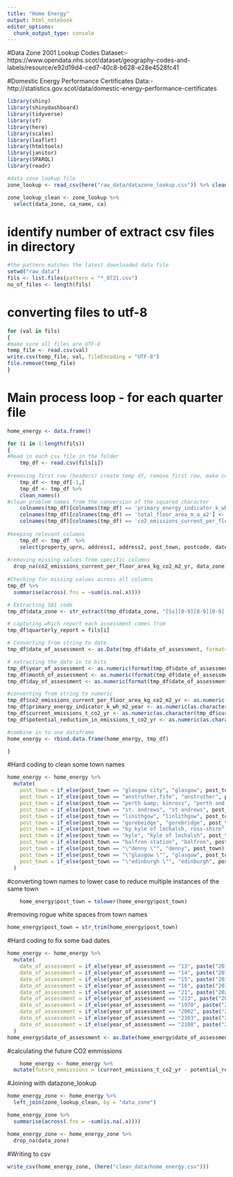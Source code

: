 ```yaml
---
title: "Home Energy"
output: html_notebook
editor_options: 
  chunk_output_type: console
---
```


#Data Zone 2001 Lookup Codes Dataset:- https://www.opendata.nhs.scot/dataset/geography-codes-and-labels/resource/e92d19d4-ced7-40c8-b628-e28e4528fc41

#Domestic Energy Performance Certificates Data:- http://statistics.gov.scot/data/domestic-energy-performance-certificates

```r
library(shiny)
library(shinydashboard)
library(tidyverse)
library(sf)
library(here)
library(scales)
library(leaflet)
library(htmltools)
library(janitor)
library(SPARQL)
library(readr)
```

```r
#data zone lookup file
zone_lookup <- read_csv(here("raw_data/datazone_lookup.csv")) %>% clean_names()
```

```r
zone_lookup_clean <- zone_lookup %>% 
  select(data_zone, ca_name, ca)
```

# identify number of extract csv files in directory
```r
#the pattern matches the latest downloaded data file
setwd("raw_data")
fils <- list.files(pattern = "*_0721.csv")
no_of_files <- length(fils)
```

# converting files to utf-8
```r
for (val in fils)
{
#make sure all files are UTF-8
temp_file <- read.csv(val)
write.csv(temp_file, val, fileEncoding = "UTF-8")
file.remove(temp_file)
}
```

# Main process loop - for each quarter file
```r
home_energy <- data.frame()

for (i in 1:length(fils))
{
#Read in each csv file in the folder
    tmp_df <- read.csv(fils[i])
    
#removing first row (headers) create temp df, remove first row, make column names lower case
    tmp_df <- tmp_df[-1,]
    tmp_df <- tmp_df %>% 
    clean_names()
#clean problem names from the conversion of the squared character
    colnames(tmp_df)[colnames(tmp_df) == 'primary_energy_indicator_k_wh_m_a_a2_year'] <- 'primary_energy_indicator_k_wh_m2_year'
    colnames(tmp_df)[colnames(tmp_df) == 'total_floor_area_m_a_a2'] <- 'total_floor_area_m2'
    colnames(tmp_df)[colnames(tmp_df) == 'co2_emissions_current_per_floor_area_kg_co2_m_a_a2_yr'] <- 'co2_emissions_current_per_floor_area_kg_co2_m2_yr'
    
#keeping relevant columns    
    tmp_df <- tmp_df  %>%
    select(property_uprn, address1, address2, post_town, postcode, date_of_assessment, primary_energy_indicator_k_wh_m2_year, total_floor_area_m2, current_energy_efficiency_rating, current_energy_efficiency_rating_band, potential_energy_efficiency_rating, potential_energy_efficiency_rating_band, co2_emissions_current_per_floor_area_kg_co2_m2_yr, current_emissions_t_co2_yr, potential_reduction_in_emissions_t_co2_yr, data_zone, tenure, quarterly_report) %>%
    
#removing missing values from specific columns
  drop_na(co2_emissions_current_per_floor_area_kg_co2_m2_yr, data_zone)
    
#Checking for missing values across all columns
tmp_df %>% 
  summarise(across(.fns = ~sum(is.na(.x))))

# Extracting S01 code
tmp_df$data_zone <- str_extract(tmp_df$data_zone, "[Ss][0-9][0-9][0-9][0-9][0-9][0-9][0-9][0-9]")

# capturing which report each assessment comes from
tmp_df$quarterly_report = fils[i]

# Converting from string to date
tmp_df$date_of_assessment <- as.Date(tmp_df$date_of_assessment, format="%Y-%m-%d")

# extracting the date in to bits
tmp_df$year_of_assessment <- as.numeric(format(tmp_df$date_of_assessment, "%Y"))
tmp_df$month_of_assessment <- as.numeric(format(tmp_df$date_of_assessment, "%m"))
tmp_df$day_of_assessment <- as.numeric(format(tmp_df$date_of_assessment, "%d"))

#converting from string to numeric
tmp_df$co2_emissions_current_per_floor_area_kg_co2_m2_yr <- as.numeric(as.character(tmp_df$co2_emissions_current_per_floor_area_kg_co2_m2_yr))
tmp_df$primary_energy_indicator_k_wh_m2_year <- as.numeric(as.character(tmp_df$primary_energy_indicator_k_wh_m2_year))
tmp_df$current_emissions_t_co2_yr <- as.numeric(as.character(tmp_df$current_emissions_t_co2_yr))
tmp_df$potential_reduction_in_emissions_t_co2_yr <- as.numeric(as.character(tmp_df$potential_reduction_in_emissions_t_co2_yr))

#combine in to one dataframe
home_energy <- rbind.data.frame(home_energy, tmp_df)

}

```

#Hard coding to clean some town names
```r

home_energy <- home_energy %>% 
  mutate(
    post_town = if_else(post_town == "glasgow city", "glasgow", post_town),
    post_town = if_else(post_town == "anstruther,fife", "anstruther", post_town),
    post_town = if_else(post_town == "perth &amp; kinross", "perth and kinross", post_town),
    post_town = if_else(post_town == "st. andrews", "st andrews", post_town),
    post_town = if_else(post_town == "linithgow", "linlithgow", post_town),
    post_town = if_else(post_town == "gorebeidge", "gorebridge", post_town),
    post_town = if_else(post_town == "by kyle of lochalsh, ross-shire", "kyle of lochalsh", post_town),
    post_town = if_else(post_town == "kyle", "kyle of lochalsh", post_town),
    post_town = if_else(post_town == "balfron station", "balfron", post_town),
    post_town = if_else(post_town == "\"denny \"", "denny", post_town),
    post_town = if_else(post_town == "\"glasgow \"", "glasgow", post_town),
    post_town = if_else(post_town == "\"edinburgh \"", "edinburgh", post_town)
  )
```

#converting town names to lower case to reduce multiple instances of the same town
```r
	home_energy$post_town = tolower(home_energy$post_town)
```

#removing rogue white spaces from town names
```r
home_energy$post_town = str_trim(home_energy$post_town)
```

#Hard coding to fix some bad dates
```r

home_energy <- home_energy %>% 
  mutate(
    date_of_assessment = if_else(year_of_assessment == "13", paste("2013", month_of_assessment, day_of_assessment, sep = "-"), as.character(date_of_assessment)),
    date_of_assessment = if_else(year_of_assessment == "14", paste("2014", month_of_assessment, day_of_assessment, sep = "-"), as.character(date_of_assessment)),
    date_of_assessment = if_else(year_of_assessment == "15", paste("2015", month_of_assessment, day_of_assessment, sep = "-"), as.character(date_of_assessment)),
    date_of_assessment = if_else(year_of_assessment == "16", paste("2016", month_of_assessment, day_of_assessment, sep = "-"), as.character(date_of_assessment)),
    date_of_assessment = if_else(year_of_assessment == "21", paste("2021", month_of_assessment, day_of_assessment, sep = "-"), as.character(date_of_assessment)),
    date_of_assessment = if_else(year_of_assessment == "213", paste("2013", month_of_assessment, day_of_assessment, sep = "-"), as.character(date_of_assessment)),
    date_of_assessment = if_else(year_of_assessment == "1970", paste("2016", month_of_assessment, day_of_assessment, sep = "-"), as.character(date_of_assessment)),
    date_of_assessment = if_else(year_of_assessment == "2002", paste("2021", month_of_assessment, day_of_assessment, sep = "-"), as.character(date_of_assessment)),
    date_of_assessment = if_else(year_of_assessment == "2103", paste("2013", month_of_assessment, day_of_assessment, sep = "-"), as.character(date_of_assessment)),
    date_of_assessment = if_else(year_of_assessment == "2108", paste("2018", month_of_assessment, day_of_assessment, sep = "-"), as.character(date_of_assessment)),
  )
home_energy$date_of_assessment <- as.Date(home_energy$date_of_assessment, format="%Y-%m-%d")
```

#calculating the future CO2 emmissions
```r
	home_energy <- home_energy %>%
  mutate(future_emmissions = (current_emissions_t_co2_yr - potential_reduction_in_emissions_t_co2_yr))
```

#Joining with datazone_lookup
```r
home_energy_zone <- home_energy %>% 
  left_join(zone_lookup_clean, by = "data_zone")
```

```r
home_energy_zone %>% 
  summarise(across(.fns = ~sum(is.na(.x))))
```

```r
home_energy_zone <- home_energy_zone %>% 
  drop_na(data_zone)
```

#Writing to csv
```r
write_csv(home_energy_zone, (here("clean_data/home_energy.csv")))
```
